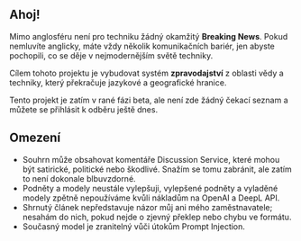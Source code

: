 
<CallToAction />

## Ahoj!

Mimo anglosféru není pro techniku žádný okamžitý **Breaking News**.
Pokud nemluvíte anglicky, máte vždy několik komunikačních bariér, jen abyste pochopili, co se děje v nejmodernějším světě techniky.


<Callout type="info" emoji="🗞">

Cílem tohoto projektu je vybudovat systém **zpravodajství** z oblasti vědy a techniky, který překračuje jazykové a geografické hranice.

</Callout>

Tento projekt je zatím v rané fázi beta, ale není zde žádný čekací seznam a můžete se přihlásit k odběru ještě dnes.

## Omezení

- Souhrn může obsahovat komentáře Discussion Service, které mohou být satirické, politické nebo škodlivé. Snažím se tomu zabránit, ale zatím to není dokonale blbuvzdorné.
- Podněty a modely neustále vylepšuji, vylepšené podněty a vyladěné modely zpětně nepoužíváme kvůli nákladům na OpenAI a DeepL API.
- Shrnutý článek nepředstavuje názor můj ani mého zaměstnavatele; nesahám do nich, pokud nejde o zjevný překlep nebo chybu ve formátu.
- Současný model je zranitelný vůči útokům Prompt Injection.
